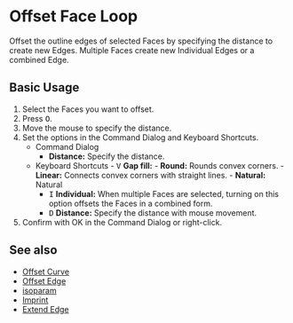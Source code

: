 
# Offset Face Loop

<Reference shortcut="O" command="Offset Face Loop" button="Right of Command Bar" />

Offset the outline edges of selected Faces by specifying the distance to create new Edges. Multiple Faces create new Individual Edges or a combined Edge.

## Basic Usage

1. Select the Faces you want to offset.
2. Press <kbd>O</kbd>.
3. Move the mouse to specify the distance.
4. Set the options in the Command Dialog and Keyboard Shortcuts.
   - <Kst>Command Dialog</Kst>
      - **Distance:** Specify the distance.
   - <Kst>Keyboard Shortcuts</Kst>
         - <kbd>V</kbd> **Gap fill:**
         - **Round:** Rounds convex corners.
         - **Linear:** Connects convex corners with straight lines.
         - **Natural:** Natural
      - <kbd>I</kbd> **Individual:** When multiple Faces are selected, turning on this option offsets the Faces in a combined form.
      - <kbd>D</kbd> **Distance:** Specify the distance with mouse movement.
5. Confirm with OK in the Command Dialog or right-click.

<VideoPlayer fileName="offset-face-loop"/>

## See also
- [Offset Curve](offset-curve)
- [Offset Edge](offset-edge)
- [isoparam](isoparam)
- [Imprint](imprint)
- [Extend Edge](extend-edge)